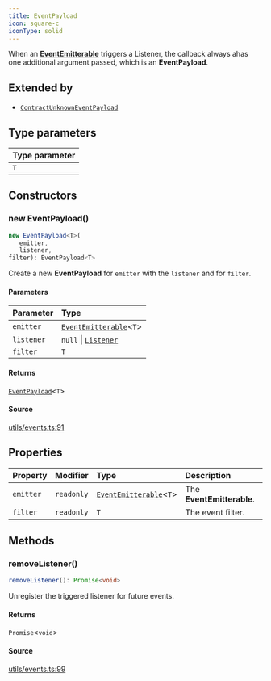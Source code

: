 ```yaml
---
title: EventPayload
icon: square-c
iconType: solid
---
```


When an [**EventEmitterable**](/sdk/content/interfaces/EventEmitterable) triggers a Listener, the callback always ahas one additional
argument passed, which is an **EventPayload**.

## Extended by

- [`ContractUnknownEventPayload`](/sdk/content/classes/ContractUnknownEventPayload)

## Type parameters

| Type parameter |
| :------ |
| `T` |

## Constructors

### new EventPayload()

```ts
new EventPayload<T>(
   emitter, 
   listener, 
filter): EventPayload<T>
```

Create a new **EventPayload** for `emitter` with the `listener` and for `filter`.

#### Parameters

| Parameter | Type |
| :------ | :------ |
| `emitter` | [`EventEmitterable`](/sdk/content/interfaces/EventEmitterable)\<`T`\> |
| `listener` | `null` \| [`Listener`](/sdk/content/type-aliases/Listener) |
| `filter` | `T` |

#### Returns

[`EventPayload`](/sdk/content/classes/EventPayload)\<`T`\>

#### Source

[utils/events.ts:91](https://github.com/dominant-strategies/quais.js/blob/44db7a104713f115e86d9efb2438f21cdb3fbe55/src/utils/events.ts#L91)

## Properties

| Property | Modifier | Type | Description |
| :------ | :------ | :------ | :------ |
| `emitter` | `readonly` | [`EventEmitterable`](/sdk/content/interfaces/EventEmitterable)\<`T`\> | The **EventEmitterable**. |
| `filter` | `readonly` | `T` | The event filter. |

## Methods

### removeListener()

```ts
removeListener(): Promise<void>
```

Unregister the triggered listener for future events.

#### Returns

`Promise`\<`void`\>

#### Source

[utils/events.ts:99](https://github.com/dominant-strategies/quais.js/blob/44db7a104713f115e86d9efb2438f21cdb3fbe55/src/utils/events.ts#L99)
